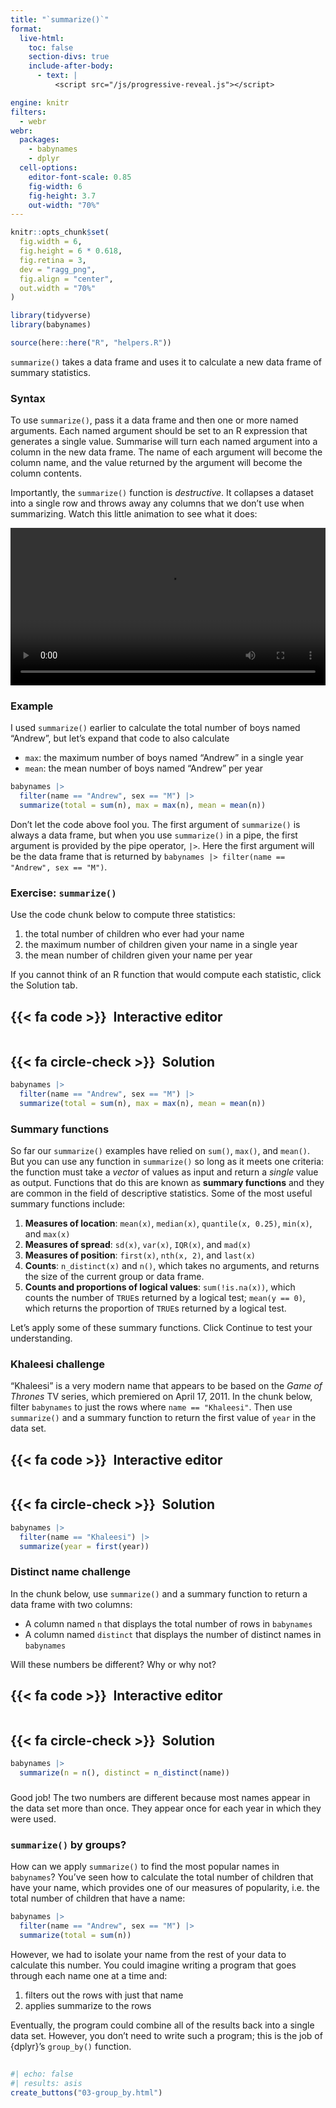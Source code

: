 ```yaml
---
title: "`summarize()`"
format:
  live-html: 
    toc: false
    section-divs: true
    include-after-body: 
      - text: |
          <script src="/js/progressive-reveal.js"></script>

engine: knitr
filters:
  - webr
webr:
  packages:
    - babynames
    - dplyr
  cell-options:
    editor-font-scale: 0.85
    fig-width: 6
    fig-height: 3.7
    out-width: "70%"
---
```


```r
knitr::opts_chunk$set(
  fig.width = 6,
  fig.height = 6 * 0.618,
  fig.retina = 3,
  dev = "ragg_png",
  fig.align = "center",
  out.width = "70%"
)

library(tidyverse)
library(babynames)

source(here::here("R", "helpers.R"))
```

`summarize()` takes a data frame and uses it to calculate a new data frame of summary statistics. 

### Syntax

To use `summarize()`, pass it a data frame and then one or more named arguments. Each named argument should be set to an R expression that generates a single value. Summarise will turn each named argument into a column in the new data frame. The name of each argument will become the column name, and the value returned by the argument will become the column contents.

Importantly, the `summarize()` function is *destructive*. It collapses a dataset into a single row and throws away any columns that we don’t use when summarizing. Watch this little animation to see what it does:

```{=html}
<video controls width="100%" style="display: block; margin: auto;">
  <source src="video/grp-summarize-00.mp4" type="video/mp4">
</video>
```

### Example

I used `summarize()` earlier to calculate the total number of boys named "Andrew", but let's expand that code to also calculate 

* `max`: the maximum number of boys named "Andrew" in a single year
* `mean`: the mean number of boys named "Andrew" per year

```r
babynames |> 
  filter(name == "Andrew", sex == "M") |> 
  summarize(total = sum(n), max = max(n), mean = mean(n))
```

Don't let the code above fool you. The first argument of `summarize()` is always a data frame, but when you use `summarize()` in a pipe, the first argument is provided by the pipe operator, `|>`. Here the first argument will be the data frame that is returned by `babynames |> filter(name == "Andrew", sex == "M")`.

### Exercise: `summarize()`

Use the code chunk below to compute three statistics:

1. the total number of children who ever had your name
1. the maximum number of children given your name in a single year
1. the mean number of children given your name per year 

If you cannot think of an R function that would compute each statistic, click the Solution tab.

::: {.panel-tabset}
## {{< fa code >}}&ensp;Interactive editor

```webr



```

## {{< fa circle-check >}}&ensp;Solution

```r
babynames |> 
  filter(name == "Andrew", sex == "M") |> 
  summarize(total = sum(n), max = max(n), mean = mean(n))
```

:::


### Summary functions

So far our `summarize()` examples have relied on `sum()`, `max()`, and `mean()`. But you can use any function in `summarize()` so long as it meets one criteria: the function must take a _vector_ of values as input and return a _single_ value as output. Functions that do this are known as **summary functions** and they are common in the field of descriptive statistics. Some of the most useful summary functions include:

1. **Measures of location**: `mean(x)`, `median(x)`, `quantile(x, 0.25)`, `min(x)`, and `max(x)`
1. **Measures of spread**: `sd(x)`, `var(x)`, `IQR(x)`, and `mad(x)`
1. **Measures of position**: `first(x)`, `nth(x, 2)`, and `last(x)`
1. **Counts**: `n_distinct(x)` and `n()`, which takes no arguments, and returns the size of the current group or data frame. 
1. **Counts and proportions of logical values**: `sum(!is.na(x))`, which counts the number of `TRUE`s returned by a logical test; `mean(y == 0)`, which returns the proportion of `TRUE`s returned by a logical test.

Let's apply some of these summary functions. Click Continue to test your understanding. 

### Khaleesi challenge

"Khaleesi" is a very modern name that appears to be based on the _Game of Thrones_ TV series, which premiered on April 17, 2011. In the chunk below, filter `babynames` to just the rows where `name == "Khaleesi"`. Then use `summarize()` and a summary function to return the first value of `year` in the data set.

::: {.panel-tabset}
## {{< fa code >}}&ensp;Interactive editor

```webr



```

## {{< fa circle-check >}}&ensp;Solution

```r
babynames |> 
  filter(name == "Khaleesi") |> 
  summarize(year = first(year))
```

:::


### Distinct name challenge

In the chunk below, use `summarize()` and a summary function to return a data frame with two columns:

* A column named `n` that displays the total number of rows in `babynames`
* A column named `distinct` that displays the number of distinct names in `babynames`

Will these numbers be different? Why or why not?

::: {.panel-tabset}
## {{< fa code >}}&ensp;Interactive editor

```webr



```

## {{< fa circle-check >}}&ensp;Solution

```r
babynames |> 
  summarize(n = n(), distinct = n_distinct(name))
```

:::

###

Good job! The two numbers are different because most names appear in the data set more than once. They appear once for each year in which they were used.

### `summarize()` by groups?

How can we apply `summarize()` to find the most popular names in `babynames`? You've seen how to calculate the total number of children that have your name, which provides one of our measures of popularity, i.e. the total number of children that have a name:

```r
babynames |> 
  filter(name == "Andrew", sex == "M") |> 
  summarize(total = sum(n))
```

However, we had to isolate your name from the rest of your data to calculate this number. You could imagine writing a program that goes through each name one at a time and: 

1. filters out the rows with just that name
2. applies summarize to the rows

Eventually, the program could combine all of the results back into a single data set. However, you don't need to write such a program; this is the job of {dplyr}'s `group_by()` function.

##

```r
#| echo: false
#| results: asis
create_buttons("03-group_by.html")
```
